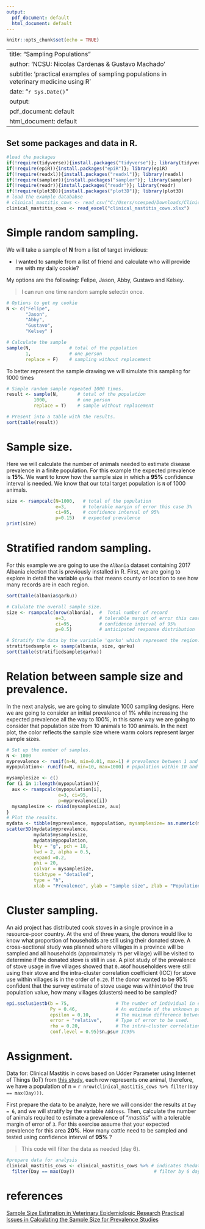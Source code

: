 ---
output:
  pdf_document: default
  html_document: default
---
```{r setup, include=FALSE}
knitr::opts_chunk$set(echo = TRUE)
```
---
title: "Sampling Populations"
author: 'NCSU: Nicolas Cardenas & Gustavo Machado'
subtitle: 'practical examples of sampling populations in veterinary medicine using R' 
date: "`r Sys.Date()`"
output:
  pdf_document: default
  html_document: default
---

## Set some packages and data in R.

```{r, echo=FALSE, warning=F, message=FALSE}
#load the packages 
if(!require(tidyverse)){install.packages("tidyverse")}; library(tidyverse)
if(!require(epiR)){install.packages("epiR")}; library(epiR)
if(!require(readxl)){install.packages("readxl")}; library(readxl)
if(!require(sampler)){install.packages("sampler")}; library(sampler)
if(!require(readr)){install.packages("readr")}; library(readr)
if(!require(plot3D)){install.packages("plot3D")}; library(plot3D)
# load the example datababse 
# clinical_mastitis_cows <- read_csv("C:/Users/ncesped/Downloads/Clinical_Mastitis_cows_version2/clinical_mastitis_cows.csv")
clinical_mastitis_cows <- read_excel("clinical_mastitis_cows.xlsx")
```
# Simple random sampling.

We will take a sample of **N** from a list of target invidious:

* I wanted to sample from a list of friend and calculate who will provide me with my daily cookie? 

My options are the following: Felipe, Jason, Abby, Gustavo and Kelsey.

> I can run one time random sample selectin once.
 
```{r}
# Options to get my cookie  
N <- c("Felipe",
       "Jason", 
       "Abby",
       "Gustavo",
       "Kelsey" )

# Calculate the sample 
sample(N,              # total of the population 
       1,              # one person 
       replace = F)    # sampling without replacement 
```
To better represent the sample drawing we will simulate this sampling for 1000 times

```{r}
# Simple random sample repeated 1000 times.
result <- sample(N,       # total of the population 
          1000,           # one person 
          replace = T)    # sample without replacement

# Present into a table with the results.
sort(table(result))
```
# Sample size.

Here we will calculate the number of animals needed to estimate disease prevalence in a finite population.
For this example the expected prevalence is **15%**. We want to know how the sample size in which a **95%** confidence interval is needed. We know that our total target population is `N` of 1000 animals.

```{r}
size <- rsampcalc(N=1000,   # total of the population 
                  e=3,      # tolerable margin of error this case 3%
                  ci=95,    # confidence interval of 95%
                  p=0.15)   # expected prevalence 
print(size)

```
# Stratified random sampling.
For this example we are going to use the `Albania` dataset containing 2017 Albania election that is previously installed in R. First, we are going to explore in detail the variable `qarku` that means county or location to see how many records are in each region.

```{r}
sort(table(albania$qarku))
```
```{r}
# Calulate the overall sample size.
size <- rsampcalc(nrow(albania),  #  Total number of record 
                  e=3,            # tolerable margin of error this case 3%
                  ci=95,          # confidence interval of 95%
                  p=0.5)          # anticipated response distribution

# Stratify the data by the variable 'qarku' which represent the region.
stratifiedsample <- ssamp(albania, size, qarku)
sort(table(stratifiedsample$qarku))
```
# Relation between sample size and prevalence.

In the next analysis, we are going to simulate 1000 sampling designs. Here we are going to consider an initial prevalence of 1% while increasing the expected prevalence all the way to 100%, in this same way we are going to consider that population size from 10 animals to 100 animals. In the next plot, the color reflects the sample size where warm colors represent larger sample sizes.

```{r}
# Set up the number of samples.
N <- 1000
myprevalence <- runif(n=N, min=0.01, max=1) # prevalence between 1 and 100%.
mypopulation<- runif(n=N, min=10, max=1000) # population within 10 and 1000.

mysamplesize <- c()
for (i in 1:length(mypopulation)){
  aux <- rsampcalc(mypopulation[i],
                   e=3, ci=95,
                   p=myprevalence[i])
  mysamplesize <- rbind(mysamplesize, aux)
}
# Plot the results.
mydata <- tibble(myprevalence, mypopulation, mysamplesize= as.numeric(mysamplesize))
scatter3D(mydata$myprevalence,
          mydata$mysamplesize, 
          mydata$mypopulation,
          bty = "g", pch = 18,
          lwd = 2, alpha = 0.5,
          expand =0.2,
          phi = 20,
          colvar = mysamplesize,
          ticktype = "detailed",
          type = "h",
          xlab = "Prevalence", ylab = "Sample size", zlab = "Population")
```
# Cluster sampling.

An aid project has distributed cook stoves in a single province in a resource-poor country. At the end of three years, the donors would like to know what proportion of households are still using their donated stove. A cross-sectional study was planned where villages in a province will be sampled and all households (approximately `75` per village) will be visited to determine if the donated stove is still in use. A pilot study of the prevalence of stove usage in five villages showed that `0.46 `of householders were still using their stove and the intra-cluster correlation coefficient (ICC) for stove use within villages is in the order of `0.20`. If the donor wanted to be 95% confident that the survey estimate of stove usage was within` 10% `of the true population value, how many villages (clusters) need to be sampled?

```{r}
epi.ssclus1estb(b = 75,                 # The number of individual in each cluster to be sampled.
                Py = 0.46,              # An estimate of the unknown population proportion is this case 46%.
                epsilon = 0.10,         # The maximum difference between the estimate and the unknown population value.
                error = "relative",     # Type of error to be used.
                rho = 0.20,             # The intra-cluster correlation.
                conf.level = 0.95)$n.psu# IC95%
```

# Assignment.
Data for: Clinical Mastitis in cows based on Udder Parameter using Internet of Things (IoT) from [this study](https://github.com/machado-lab/CBS-595-Special-topics-in-disease-epidemiology/blob/main/CBS_595_epidemiology/Exploratory%20data%20analysis/Exploratory%20data%20analysis_lecture.pdf), each row represents one animal, therefore, we have a population of n = `r nrow(clinical_mastitis_cows %>% filter(Day == max(Day)))`.

First prepare the data to be analyze, here we will consider the results at `Day = 6`, and we will stratify by the variable `Address`. Then, calculate the number of animals requited to estimate a prevalence of “_mastitis_”  with a tolerable margin of error of `3`. For this exercise assume that your expected prevalence for this area **20%**. How many cattle need to be sampled and tested using confidence interval of **95%** ?

> This code will filter the data as needed (day 6).

```{r, warning=F, message=FALSE}
#prepare data for analysis
clinical_mastitis_cows <- clinical_mastitis_cows %>% # indicates thedatabase
  filter(Day == max(Day))                             # filter by 6 day 

```

# references 
[Sample Size Estimation in Veterinary Epidemiologic Research](https://www.frontiersin.org/articles/10.3389/fvets.2020.539573/full)
[Practical Issues in Calculating the Sample Size for Prevalence Studies](https://citeseerx.ist.psu.edu/viewdoc/download?doi=10.1.1.504.2129&rep=rep1&type=pdf)
